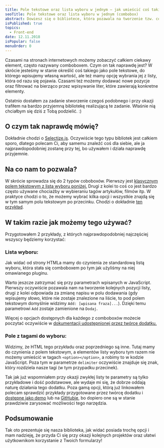 ```yaml
---
title: Pole tekstowe oraz lista wyboru w jednym – jak umieścić coś takiego na stronie internetowej?
seoTitle: Pole tekstowe oraz lista wyboru w jednym (combobox)
abstract: Dowiesz się o bibliotece, która pozawala na tworzenie tzw. comboboxów w dwóch formach - standardowej listy oraz "pola wyboru tagów".
isPublished: true
topics:
  - Front-end
date: 12.11.2018
isPopular: false
menuOrder: 0
---
```


Czasami na stronach internetowych możemy zobaczyć całkiem ciekawy element, często nazywany comboboxem. Czym on tak naprawdę jest? W skrócie jesteśmy w stanie określić coś takiego jako pole tekstowe, do którego wpisujemy własną wartość, ale też mamy opcję wybrania jej z listy, która od razu się pojawia. Czasami też możemy dodawać nowe pozycje oraz filtrować na bierząco przez wpisywanie liter, które zawierają konkretne elementy.

Ostatnio dostałem za zadanie stworzenie czegoś podobnego i przy okazji trafiłem na bardzo przyjemną bibliotekę realizującą te zadanie. Właśnie nią chciałbym się dziś z Tobą podzielić. :)

## O czym tak naprawdę mówię?

Dokładnie chodzi o [Selectize.js](https://selectize.github.io/selectize.js/). Oczywiście tego typu bibliotek jest całkiem sporo, dlatego polecam Ci, aby samemu znaleźć coś dla siebie, ale ja najprawdopodobniej zostanę przy tej, bo używałem i działa naprawdę przyjemnie.

## Na co nam to pozwala?

W skrócie sprowadza się do 2 typów coboboxów. Pierwszy jest [klasycznym polem tekstowym z listą wyboru poniżej.](http://selectize.github.io/selectize.js/#demo-single-item-select) Drugi z kolei to coś co jest bardzo często używane chociażby w wybieraniu tagów artykułów, filmów itp. W praktyce chodzi o to, że możemy wybrać kilka opcji i wszystkie znajdą się w tym samym polu tekstowym po przecinku. Chodzi o dokładnie [ten przykład](http://selectize.github.io/selectize.js/#demo-tagging).

## W takim razie jak możemy tego używać?

Przygotowałem 2 przykłady, z których najprawdopodobniej najczęściej wszyscy będziemy korzystać:

### Lista wyboru:


<CodePenIframe id="PxzaJN" title="Selectize.js - pole wyboru" />

Jak widać od strony HTMLa mamy do czynienia ze standardową listą wyboru, która stała się comboboxem po tym jak użyliśmy na niej omawianego pluginu.

Warto jeszcze zatrzymać się przy parametrach wpisanych w JavaScript. Pierwszy oczywiście pozawala nam na tworzenie kolejnych pozycji listy, drugi z kolei odpowiada za zmianę napisu w polu dodawania (gdy wpisujemy słowo, które nie zostaje znalezione na liście, to pod polem tekstowym domyślnie widzimy `Add: [wpisana fraza]...`). Dzięki temu parametrowi `Add` zostaje zamienione na `Dodaj`.

Więcej o opcjach dostępnych dla każdego z comboboxów możecie poczytać oczywiście w [dokumentacji udostępnionej przez twórcę dodatku.](https://github.com/selectize/selectize.js/blob/master/docs/usage.md)

### Pole z tagami do wyboru:

<CodePenIframe id="QJGEOm" title="Selectize.js - tagi" />

Widzimy, że HTML tego przykładu oraz poprzedniego są inne. Tutaj mamy do czynienia z polem tekstowym, a elementów listy wyboru tym razem nie możemy umieścić w tagach `<option></option>`, a robimy to w kodzie JavaScript. Poza tym w parametrze `delimiter` oczywiście znajduje się znak, który rozdziela nasze tagi (w tym przypadku przecinek).

Tak jak już wspomniałem przy okazji zwykłej listy te parametry są tylko przykładowe i dość podstawowe, ale wydaje mi się, że dobrze oddają naturę działania tego dodatku. Poza gamą opcji, którą już linkowałem polecam sprawdzić przykłady przygotowane przez twórcę dodatku i [dostępne jako demo](https://selectize.github.io/selectize.js/) lub na [GitHubie](https://github.com/selectize/selectize.js/tree/master/examples), bo dopiero one są w stanie prawdziwie zarysować możliwości tego narzędzia.

## Podsumowanie

Tak oto prezentuje się nasza biblioteka, jak widać posiada trochę opcji i mam nadzieję, że przyda Ci się przy okazji kolejnych projektów oraz ułatwi użytkownikom korzystanie z Twoich formularzy!
